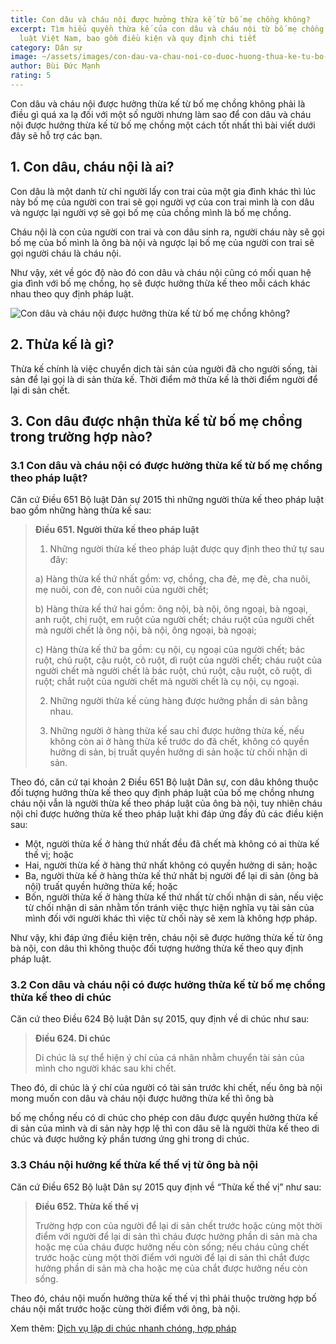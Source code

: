 ```yaml
---
title: Con dâu và cháu nội được hưởng thừa kế từ bố mẹ chồng không?
excerpt: Tìm hiểu quyền thừa kế của con dâu và cháu nội từ bố mẹ chồng theo pháp
  luật Việt Nam, bao gồm điều kiện và quy định chi tiết
category: Dân sự
image: ~/assets/images/con-dau-va-chau-noi-co-duoc-huong-thua-ke-tu-bo-me-chong-khong...png
author: Bùi Đức Mạnh
rating: 5
---
```

Con dâu và cháu nội được hưởng thừa kế từ bố mẹ chồng không phải là điều gì quá xa lạ đối với một số người nhưng làm sao để con dâu và cháu nội được hưởng thừa kế từ bố mẹ chồng một cách tốt nhất thì bài viết dưới đây sẽ hỗ trợ các bạn.

## 1. Con dâu, cháu nội là ai?

Con dâu là một danh từ chỉ người lấy con trai của một gia đình khác thì lúc này bố mẹ của người con trai sẽ gọi người vợ của con trai mình là con dâu và ngược lại người vợ sẽ gọi bố mẹ của chồng mình là bố mẹ chồng.

Cháu nội là con của người con trai và con dâu sinh ra, người cháu này sẽ gọi bố mẹ của bố mình là ông bà nội và ngược lại bố mẹ của người con trai sẽ gọi người cháu là cháu nội.

Như vậy, xét về góc độ nào đó con dâu và cháu nội cũng có mối quan hệ gia đình với bố mẹ chồng, họ sẽ được hưởng thừa kế theo mỗi cách khác nhau theo quy định pháp luật.

![Con dâu và cháu nội được hưởng thừa kế từ bố mẹ chồng không?](~/assets/images/con-dau-va-chau-noi-co-duoc-huong-thua-ke-tu-bo-me-chong-khong..png "Con dâu và cháu nội được hưởng thừa kế từ bố mẹ chồng không?")

## 2. Thừa kế là gì?

Thừa kế chính là việc chuyển dịch tài sản của người đã cho người sống, tài sản để lại gọi là di sản thừa kế. Thời điểm mở thừa kế là thời điểm người để lại di sản chết.

## 3. Con dâu được nhận thừa kế từ bố mẹ chồng trong trường hợp nào?

### 3.1 Con dâu và cháu nội có được hưởng thừa kế từ bố mẹ chồng theo pháp luật?

Căn cứ Điều 651 Bộ luật Dân sự 2015 thì những người thừa kế theo pháp luật bao gồm những hàng thừa kế sau:

> **Điều 651. Người thừa kế theo pháp luật**
>
> 1. Những người thừa kế theo pháp luật được quy định theo thứ tự sau đây:
>
> a) Hàng thừa kế thứ nhất gồm: vợ, chồng, cha đẻ, mẹ đẻ, cha nuôi, mẹ nuôi, con đẻ, con nuôi của người chết;
>
> b) Hàng thừa kế thứ hai gồm: ông nội, bà nội, ông ngoại, bà ngoại, anh ruột, chị ruột, em ruột của người chết; cháu ruột của người chết mà người chết là ông nội, bà nội, ông ngoại, bà ngoại;
>
> c) Hàng thừa kế thứ ba gồm: cụ nội, cụ ngoại của người chết; bác ruột, chú ruột, cậu ruột, cô ruột, dì ruột của người chết; cháu ruột của người chết mà người chết là bác ruột, chú ruột, cậu ruột, cô ruột, dì ruột; chắt ruột của người chết mà người chết là cụ nội, cụ ngoại.
>
> 2. Những người thừa kế cùng hàng được hưởng phần di sản bằng nhau.
>
> 3. Những người ở hàng thừa kế sau chỉ được hưởng thừa kế, nếu không còn ai ở hàng thừa kế trước do đã chết, không có quyền hưởng di sản, bị truất quyền hưởng di sản hoặc từ chối nhận di sản.

Theo đó, căn cứ tại khoản 2 Điều 651 Bộ luật Dân sự, con dâu không thuộc đối tượng hưởng thừa kế theo quy định pháp luật của bố mẹ chồng nhưng cháu nội vẫn là người thừa kế theo pháp luật của ông bà nội, tuy nhiên cháu nội chỉ được hưởng thừa kế theo pháp luật khi đáp ứng đầy đủ các điều kiện sau:

* Một, người thừa kế ở hàng thứ nhất đều đã chết mà không có ai thừa kế thế vị; hoặc
* Hai, người thừa kế ở hàng thứ nhất không có quyền hưởng di sản; hoặc
* Ba, người thừa kế ở hàng thừa kế thứ nhất bị người để lại di sản (ông bà nội) truất quyền hưởng thừa kế; hoặc
* Bốn, người thừa kế ở hàng thừa kế thứ nhất từ chối nhận di sản, nếu việc từ chối nhận di sản nhằm tốn tránh việc thực hiện nghĩa vụ tài sản của mình đối với người khác thì việc từ chối này sẽ xem là không hợp pháp.

Như vậy, khi đáp ứng điều kiện trên, cháu nội sẽ được hưởng thừa kế từ ông bà nội, con dâu thì không thuộc đối tượng hưởng thừa kế theo quy định pháp luật.

### 3.2 Con dâu và cháu nội có được hưởng thừa kế từ bố mẹ chồng thừa kế theo di chúc

Căn cứ theo Điều 624 Bộ luật Dân sự 2015, quy định về di chúc như sau:

> **Điều 624. Di chúc**
>
> Di chúc là sự thể hiện ý chí của cá nhân nhằm chuyển tài sản của mình cho người khác sau khi chết.

Theo đó, di chúc là ý chí của người có tài sản trước khi chết, nếu ông bà nội mong muốn con dâu và cháu nội được hưởng thừa kế thì ông bà

bố mẹ chồng nếu có di chúc cho phép con dâu được quyền hưởng thừa kế di sản của mình và di sản này hợp lệ thì con dâu sẽ là người thừa kế theo di chúc và được hưởng kỷ phần tương ứng ghi trong di chúc.

### 3.3 Cháu nội hưởng kế thừa kế thế vị từ ông bà nội

Căn cứ Điều 652 Bộ luật Dân sự 2015 quy định về “Thừa kế thế vị” như sau:

> **Điều 652. Thừa kế thế vị**
>
> Trường hợp con của người để lại di sản chết trước hoặc cùng một thời điểm với người để lại di sản thì cháu được hưởng phần di sản mà cha hoặc mẹ của cháu được hưởng nếu còn sống; nếu cháu cũng chết trước hoặc cùng một thời điểm với người để lại di sản thì chắt được hưởng phần di sản mà cha hoặc mẹ của chắt được hưởng nếu còn sống.

Theo đó, cháu nội muốn hưởng thừa kế thế vị thì phải thuộc trường hợp bố cháu nội mất trước hoặc cùng thời điểm với ông, bà nội.

Xem thêm: [Dịch vụ lập di chúc nhanh chóng, hợp pháp](https://yplawfirm.vn/phap-ly/dich-vu-lap-di-chuc-nhanh-chong-hop-phap)

